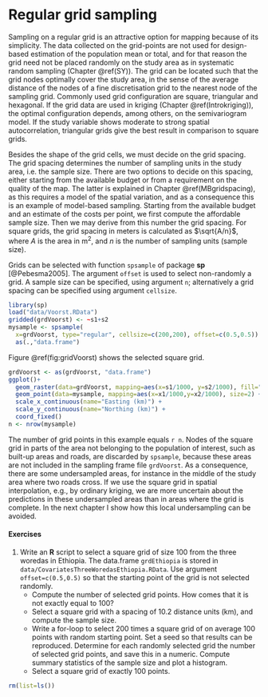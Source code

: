 # Regular grid sampling {#Regulargrid}

Sampling on a regular grid\index{Regular grid} is an attractive option for mapping because of its simplicity. The data collected on the grid-points are not used for design-based estimation of the population mean or total, and for that reason the grid need not be placed randomly on the study area as in systematic random sampling (Chapter \@ref(SY)). The grid can be located such that the grid nodes optimally cover the study area, in the sense of the average distance of the nodes of a fine discretisation grid to the nearest node of the sampling grid. Commonly used grid configuration are square, triangular and hexagonal. If the grid data are used in kriging (Chapter \@ref(Introkriging)), the optimal configuration depends, among others, on the semivariogram model. If the study variable shows moderate to strong spatial autocorrelation, triangular grids give the best result in comparison to square grids.

Besides the shape of the grid cells, we must decide on the grid spacing\index{Grid spacing}. The grid spacing determines the number of sampling units in the study area, i.e. the sample size. There are two options to decide on this spacing, either starting from the available budget or from a requirement on the quality of the map. The latter is explained in Chapter \@ref(MBgridspacing), as this requires a model of the spatial variation, and as a consequence this is an example of model-based sampling. Starting from the available budget and an estimate of the costs per point, we first compute the affordable sample size. Then we may derive from this number the grid spacing. For square grids, the grid spacing in meters is calculated as $\sqrt{A/n}$, where $A$ is the area in m$^2$, and $n$ is the number of sampling units (sample size).

Grids can be selected with function `spsample` of package **sp** [@Pebesma2005]. The argument `offset` is used to select non-randomly a grid. A sample size can be specified, using argument `n`; alternatively a grid spacing can be specified using argument `cellsize`.

```r
library(sp)
load("data/Voorst.RData")
gridded(grdVoorst) <- ~s1+s2
mysample <- spsample(
  x=grdVoorst, type="regular", cellsize=c(200,200), offset=c(0.5,0.5)) %>% 
  as(.,"data.frame")
```

Figure \@ref(fig:gridVoorst) shows the selected square grid.

```r
grdVoorst <- as(grdVoorst, "data.frame")
ggplot()+
  geom_raster(data=grdVoorst, mapping=aes(x=s1/1000, y=s2/1000), fill="grey")+
  geom_point(data=mysample, mapping=aes(x=x1/1000,y=x2/1000), size=2) +
  scale_x_continuous(name="Easting (km)") +
  scale_y_continuous(name="Northing (km)") +
  coord_fixed()
n <- nrow(mysample)
```

The number of grid points in this example equals `r n`. Nodes of the square grid in parts of the area not belonging to the population of interest, such as built-up areas and roads, are discarded by `spsample`, because these areas are not included in the sampling frame file `grdVoorst`. As a consequence, there are some undersampled areas\index{Undersampled area}, for instance in the middle of the study area where two roads cross. If we use the square grid in spatial interpolation, e.g., by ordinary kriging, we are more uncertain about the predictions in these undersampled areas than in areas where the grid is complete. In the next chapter I show how this local undersampling can be avoided.

#### Exercises {-}

1. Write an **R** script to select a square grid of size 100 from the three woredas in Ethiopia. The data.frame `grdEthiopia` is stored in `data/CovariatesThreeWoredasEthiopia.RData`. Use argument `offset=c(0.5,0.5)` so that the starting point of the grid is not selected randomly.   
    +  Compute the number of selected grid points. How comes that it is not exactly equal to 100?  
    +  Select a square grid with a spacing of 10.2 distance units (km), and compute the sample size.   
    +  Write a for-loop to select 200 times a square grid of on average 100 points with random starting point. Set a seed so that results can be reproduced. Determine for each randomly selected grid the number of selected grid points, and save this in a numeric. Compute summary statistics of the sample size and plot a histogram.  
    +  Select a square grid of exactly 100 points.  
  
```r
rm(list=ls())
```



